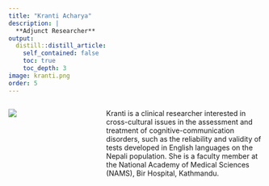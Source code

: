 ```yaml
---
title: "Kranti Acharya"
description: |
  **Adjunct Researcher** 
output:
  distill::distill_article:
    self_contained: false
    toc: true
    toc_depth: 3
image: kranti.png
order: 5
---
```


:::: {.columns}

::: {.column width="23.9%"}
![](kranti.png)
:::

::: {.column width="3%"}
<!-- empty space between image and text -->
:::

::: {.column width="60%"}
Kranti is a clinical researcher interested in cross-cultural issues in the assessment and treatment of cognitive-communication disorders, such as the reliability and validity of tests developed in English languages on the Nepali population.
She is a faculty member at the National Academy of Medical Sciences (NAMS), Bir Hospital, Kathmandu.
:::

::::